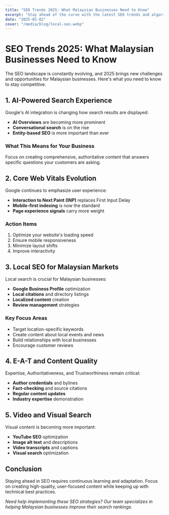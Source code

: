 ```yaml
---
title: "SEO Trends 2025: What Malaysian Businesses Need to Know"
excerpt: "Stay ahead of the curve with the latest SEO trends and algorithm updates"
date: "2025-01-02"
cover: "/media/blog/local-seo.webp"
---
```


# SEO Trends 2025: What Malaysian Businesses Need to Know

The SEO landscape is constantly evolving, and 2025 brings new challenges and opportunities for Malaysian businesses. Here's what you need to know to stay competitive.

## 1. AI-Powered Search Experience

Google's AI integration is changing how search results are displayed:

- **AI Overviews** are becoming more prominent
- **Conversational search** is on the rise
- **Entity-based SEO** is more important than ever

### What This Means for Your Business

Focus on creating comprehensive, authoritative content that answers specific questions your customers are asking.

## 2. Core Web Vitals Evolution

Google continues to emphasize user experience:

- **Interaction to Next Paint (INP)** replaces First Input Delay
- **Mobile-first indexing** is now the standard
- **Page experience signals** carry more weight

### Action Items

1. Optimize your website's loading speed
2. Ensure mobile responsiveness
3. Minimize layout shifts
4. Improve interactivity

## 3. Local SEO for Malaysian Markets

Local search is crucial for Malaysian businesses:

- **Google Business Profile** optimization
- **Local citations** and directory listings
- **Localized content** creation
- **Review management** strategies

### Key Focus Areas

- Target location-specific keywords
- Create content about local events and news
- Build relationships with local businesses
- Encourage customer reviews

## 4. E-A-T and Content Quality

Expertise, Authoritativeness, and Trustworthiness remain critical:

- **Author credentials** and bylines
- **Fact-checking** and source citations
- **Regular content updates**
- **Industry expertise** demonstration

## 5. Video and Visual Search

Visual content is becoming more important:

- **YouTube SEO** optimization
- **Image alt text** and descriptions
- **Video transcripts** and captions
- **Visual search** optimization

## Conclusion

Staying ahead in SEO requires continuous learning and adaptation. Focus on creating high-quality, user-focused content while keeping up with technical best practices.

*Need help implementing these SEO strategies? Our team specializes in helping Malaysian businesses improve their search rankings.*